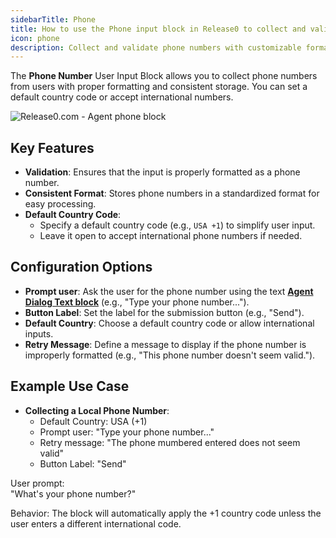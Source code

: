 ```yaml
---
sidebarTitle: Phone
title: How to use the Phone input block in Release0 to collect and validate phone numbers in your chatbot agent
icon: phone
description: Collect and validate phone numbers with customizable formatting options and country code settings. Ideal for user registration and contact forms in your chatbot agent.
---
```


The **Phone Number** User Input Block allows you to collect phone numbers from users with proper formatting and consistent storage. You can set a default country code or accept international numbers.

<Frame style={{ maxWidth: '600px' }}>
  <img src="/images/blocks/inputs/phone.png" alt="Release0.com - Agent phone block" />
</Frame>

## Key Features

- **Validation**: Ensures that the input is properly formatted as a phone number.  
- **Consistent Format**: Stores phone numbers in a standardized format for easy processing.  
- **Default Country Code**:  
  - Specify a default country code (e.g., `USA +1`) to simplify user input.  
  - Leave it open to accept international phone numbers if needed.

## Configuration Options

- **Prompt user**: Ask the user for the phone number using the text **[Agent Dialog Text block](/editor/blocks/agent-dialog/text)** (e.g., "Type your phone number...").  
- **Button Label**: Set the label for the submission button (e.g., "Send").  
- **Default Country**: Choose a default country code or allow international inputs.  
- **Retry Message**: Define a message to display if the phone number is improperly formatted (e.g., "This phone number doesn't seem valid.").

## Example Use Case

- **Collecting a Local Phone Number**:  
  - Default Country: USA (+1)  
  - Prompt user: "Type your phone number..."  
  - Retry message: "The phone mumbered entered does not seem valid"
  - Button Label: "Send"  

User prompt:  
"What's your phone number?"  

Behavior: The block will automatically apply the +1 country code unless the user enters a different international code.
